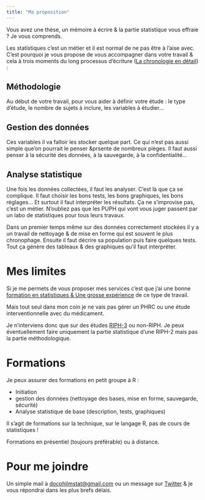 ```yaml
---
title: "Ma proposition"
---
```


Vous avez une thèse, un mémoire à écrire & la partie statistique vous effraie ? Je vous comprends.

Les statistiques c'est un métier et il est normal de ne pas être à l'aise avec. C'est pourquoi je vous propose de vous accompagner dans votre travail & cela à trois moments du long processus d'écriture ([La chronologie en détail](chronologie.html)) :

## Méthodologie

Au début de votre travail, pour vous aider à définir votre étude : le type d'étude, le nombre de sujets à inclure, les variables à étudier...

## Gestion des données

Ces variables il va falloir les stocker quelque part. Ce qui n'est pas aussi simple que'on pourrait le penser &prsente de nombreux pièges. Il faut aussi penser à la sécurité des données, à la sauvegarde, à la confidentialité...

## Analyse statistique

Une fois les données collectées, il faut les analyser. C'est là que ça se complique. Il faut choisir les bons tests, les bons graphiques, les bons réglages... Et surtout il faut interpréter les résultats. Ça ne s'improvise pas, c'est un métier. N'oubliez pas que les PUPH qui vont vous juger passent par un labo de statistiques pour tous leurs travaux.

Dans un premier temps même sur des données correctement stockées il y a un travail de nettoyage & de mise en forme qui est souvent le plus chronophage. Ensuite il faut décrire sa population puis faire quelques tests. Tout ça génère des tableaux & des graphiques qu'il faut interpréter.


# Mes limites

Si je me permets de vous proposer mes services c'est que j'ai une bonne [formation en statistiques & Une grosse expérience](presentation.html) de ce type de travail.

Mais tout seul dans mon coin je ne vais pas gérer un PHRC ou une étude interventionnelle avec du médicament. 

Je n'interviens donc que sur des études [RIPH-3](moz-extension://12959df1-7aeb-4e99-a041-ebf819bc5934/content/web/viewer.html?file=https%3A%2F%2Fsfar.org%2Fwp-content%2Fuploads%2F2018%2F10%2F3-Recherche-clinique-en-anesthesie-reanimation-la-loi-Jarde-en-pratique.pdf) ou non-RIPH. Je peux éventuellement faire uniquement la partie statistique d'une RIPH-2 mais pas la partie méthodologique.

# Formations

Je peux assurer des formations en petit groupe à R :

- Initiation
- gestion des données (nettoyage des bases, mise en forme, sauvegarde, sécurité)
- Analyse statistique de base (description, tests, graphiques) 

:::{callout-tip}
Il s'agit de formations sur la technique, sur le langage R, pas de cours de statistiques !
:::

Formations en présentiel (toujours préférable) ou à distance.

# Pour me joindre

Un simple mail à <a href="mailto:docphilmstat@gmail.com">docphilmstat@gmail.com</a> ou un message sur [Twitter](https://twitter.com/PhiippeMICHEL) & je vous répondrai dans les plus brefs délais.




